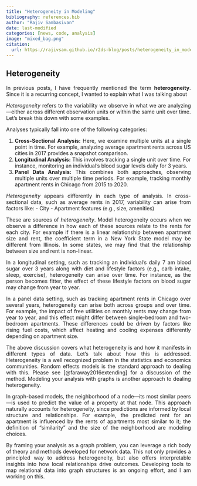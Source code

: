 ```yaml
---
title: "Heterogeneity in Modeling"
bibliography: references.bib
author: "Rajiv Sambasivan"
date: last-modified
categories: [news, code, analysis]
image: "mixed_bag.png"
citation:
  url: https://rajivsam.github.io/r2ds-blog/posts/heterogeneity_in_models 
---
```


::: {style="text-align: justify"}
## Heterogeneity
In previous posts, I have frequently mentioned the term **heterogeneity**. Since it is a recurring concept, I wanted to explain what I was talking about

*Heterogeneity* refers to the variability we observe in what we are analyzing—either across different observation units or within the same unit over time. Let’s break this down with some examples.

Analyses typically fall into one of the following categories:

1. **Cross-Sectional Analysis:** Here, we examine multiple units at a single point in time. For example, analyzing average apartment rents across US cities in 2017 provides a snapshot comparison.
2. **Longitudinal Analysis:** This involves tracking a single unit over time. For instance, monitoring an individual’s blood sugar levels daily for 3 years.
3. **Panel Data Analysis:** This combines both approaches, observing multiple units over multiple time periods. For example, tracking monthly apartment rents in Chicago from 2015 to 2020.

*Heterogeneity* appears differently in each type of analysis. In cross-sectional data, such as average rents in 2017, variability can arise from factors like:
- City
- Apartment features (e.g., size, amenities)

These are sources of *heterogeneity*. Model heterogeneity occurs when we observe a difference in how each of these sources relate to the rents for each city. For example if there is a linear relationship between apartment size and rent, the coefficient term in a New York State model may be different from Illinois. In some states, we may find that the relationship between size and rent is non-linear.

In a longitudinal setting, such as tracking an individual's daily 7 am blood sugar over 3 years along with diet and lifestyle factors (e.g., carb intake, sleep, exercise), heterogeneity can arise over time. For instance, as the person becomes fitter, the effect of these lifestyle factors on blood sugar may change from year to year.

In a panel data setting, such as tracking apartment rents in Chicago over several years, heterogeneity can arise both across groups and over time. For example, the impact of free utilities on monthly rents may change from year to year, and this effect might differ between single-bedroom and two-bedroom apartments. These differences could be driven by factors like rising fuel costs, which affect heating and cooling expenses differently depending on apartment size.

The above discussion covers what heterogeneity is and how it manifests in different types of data. Let's talk about how this is addressed. Heterogeneity is a well recognized problem in the statistics and economics communities. Random effects models is the standard approach to dealing with this. Please see [@faraway2016extending] for a discussion of the method. Modeling your analysis with graphs is another approach to dealing heterogeneity. 

In graph-based models, the neighborhood of a node—its most similar peers—is used to predict the value of a property at that node. This approach naturally accounts for heterogeneity, since predictions are informed by local structure and relationships. For example, the predicted rent for an apartment is influenced by the rents of apartments most similar to it; the definition of "similarity" and the size of the neighborhood are modeling choices.

By framing your analysis as a graph problem, you can leverage a rich body of theory and methods developed for network data. This not only provides a principled way to address heterogeneity, but also offers interpretable insights into how local relationships drive outcomes. Developing tools to map relational data into graph structures is an ongoing effort, and I am working on this.

:::

